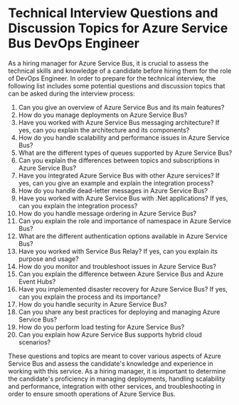 

# Technical Interview Questions and Discussion Topics for Azure Service Bus DevOps Engineer

As a hiring manager for Azure Service Bus, it is crucial to assess the technical skills and knowledge of a candidate before hiring them for the role of DevOps Engineer. In order to prepare for the technical interview, the following list includes some potential questions and discussion topics that can be asked during the interview process:

1. Can you give an overview of Azure Service Bus and its main features? 
2. How do you manage deployments on Azure Service Bus? 
3. Have you worked with Azure Service Bus messaging architecture? If yes, can you explain the architecture and its components? 
4. How do you handle scalability and performance issues in Azure Service Bus? 
5. What are the different types of queues supported by Azure Service Bus? 
6. Can you explain the differences between topics and subscriptions in Azure Service Bus? 
7. Have you integrated Azure Service Bus with other Azure services? If yes, can you give an example and explain the integration process? 
8. How do you handle dead-letter messages in Azure Service Bus? 
9. Have you worked with Azure Service Bus with .Net applications? If yes, can you explain the integration process? 
10. How do you handle message ordering in Azure Service Bus? 
11. Can you explain the role and importance of namespace in Azure Service Bus? 
12. What are the different authentication options available in Azure Service Bus? 
13. Have you worked with Service Bus Relay? If yes, can you explain its purpose and usage? 
14. How do you monitor and troubleshoot issues in Azure Service Bus? 
15. Can you explain the difference between Azure Service Bus and Azure Event Hubs? 
16. Have you implemented disaster recovery for Azure Service Bus? If yes, can you explain the process and its importance? 
17. How do you handle security in Azure Service Bus? 
18. Can you share any best practices for deploying and managing Azure Service Bus? 
19. How do you perform load testing for Azure Service Bus? 
20. Can you explain how Azure Service Bus supports hybrid cloud scenarios?

These questions and topics are meant to cover various aspects of Azure Service Bus and assess the candidate's knowledge and experience in working with this service. As a hiring manager, it is important to determine the candidate's proficiency in managing deployments, handling scalability and performance, integration with other services, and troubleshooting in order to ensure smooth operations of Azure Service Bus.
